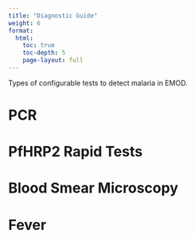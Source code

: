 ```yaml
---
title: "Diagnostic Guide"
weight: 6
format: 
  html:
    toc: true
    toc-depth: 5
    page-layout: full
---
```


Types of configurable tests to detect malaria in EMOD.

# PCR

# PfHRP2 Rapid Tests

# Blood Smear Microscopy

# Fever


